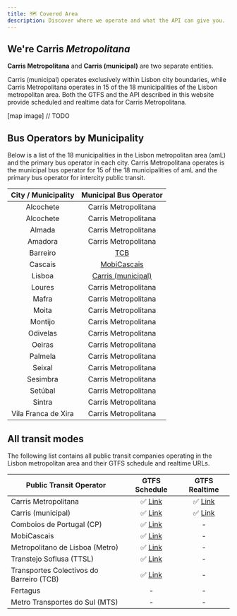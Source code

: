 ```yaml
---
title: 🗺️ Covered Area
description: Discover where we operate and what the API can give you.
---
```


## We're Carris _Metropolitana_

**Carris Metropolitana** and **Carris (municipal)** are two separate entities.

Carris (municipal) operates exclusively within Lisbon city boundaries, while Carris Metropolitana operates in 15 of the 18 municipalities of the Lisbon metropolitan area.
Both the GTFS and the API described in this website provide scheduled and realtime data for Carris Metropolitana.


[map image] // TODO


## Bus Operators by Municipality

Below is a list of the 18 municipalities in the Lisbon metropolitan area (amL) and the primary bus operator in each city.
Carris Metropolitana operates is the municipal bus operator for 15 of the 18 municipalities of amL and the primary bus operator for intercity public transit.

| City / Municipality | Municipal Bus Operator                                                  |
|:-------------------:|:-----------------------------------------------------------------------:|
| Alcochete           | Carris Metropolitana                                                    |
| Alcochete           | Carris Metropolitana                                                    |
| Almada              | Carris Metropolitana                                                    |
| Amadora             | Carris Metropolitana                                                    |
| Barreiro            | [TCB](https://www.tcbarreiro.pt/)                                       |
| Cascais             | [MobiCascais](https://dadosabertos.cascais.pt/dataset/gtfs-mobicascais) |
| Lisboa              | [Carris (municipal)](https://gateway.carris.pt/apiui)                   |
| Loures              | Carris Metropolitana                                                    |
| Mafra               | Carris Metropolitana                                                    |
| Moita               | Carris Metropolitana                                                    |
| Montijo             | Carris Metropolitana                                                    |
| Odivelas            | Carris Metropolitana                                                    |
| Oeiras              | Carris Metropolitana                                                    |
| Palmela             | Carris Metropolitana                                                    |
| Seixal              | Carris Metropolitana                                                    |
| Sesimbra            | Carris Metropolitana                                                    |
| Setúbal             | Carris Metropolitana                                                    |
| Sintra              | Carris Metropolitana                                                    |
| Vila Franca de Xira | Carris Metropolitana                                                    |


## All transit modes

The following list contains all public transit companies operating in the Lisbon metropolitan area and their GTFS schedule and realtime URLs.

| Public Transit Operator                  | GTFS Schedule                                                                | GTFS Realtime                                                |
|------------------------------------------|:----------------------------------------------------------------------------:|:------------------------------------------------------------:|
| Carris Metropolitana                     | ✅ [Link](/gtfs/schedule)                                                    | ✅ [Link](/gtfs/realtime)                                    |
| Carris (municipal)                       | ✅ [Link](https://gateway.carris.pt/apiui)                                   | ✅ [Link](https://gateway.carris.pt/apiui)                   |
| Comboios de Portugal (CP)                | ✅ [Link](https://publico.cp.pt/gtfs/gtfs.zip)                               | -                                                            |
| MobiCascais                              | ✅ [Link](https://dadosabertos.cascais.pt/dataset/gtfs-mobicascais)          | -                                                            |
| Metropolitano de Lisboa (Metro)          | ✅ [Link](https://www.nap-portugal.imt-ip.pt/nap/multimodalsupplydetail/186) | -                                                            |
| Transtejo Soflusa (TTSL)                 | ✅ [Link](https://api.transtejo.pt/files/GTFS.zip)                           | -                                                            |
| Transportes Colectivos do Barreiro (TCB) | ✅ [Link](https://www.tcbarreiro.pt/)                                        | -                                                            |
| Fertagus                                 | -                                                                            | -                                                            |
| Metro Transportes do Sul (MTS)           | -                                                                            | -                                                            |